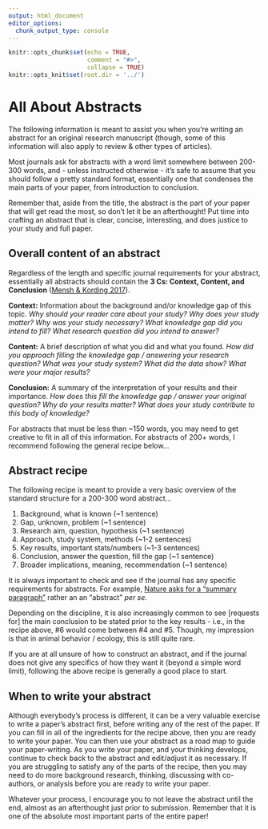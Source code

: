 ```yaml
---
output: html_document
editor_options:
  chunk_output_type: console
---
```


```r
knitr::opts_chunk$set(echo = TRUE,
                      comment = "#>",
                      collapse = TRUE)
knitr::opts_knit$set(root.dir = '../')
```

# All About Abstracts {-}

The following information is meant to assist you when you're writing an abstract for an original research manuscript (though, some of this information will also apply to review & other types of articles). 

Most journals ask for abstracts with a word limit somewhere between 200-300 words, and - unless instructed otherwise - it's safe to assume that you should follow a pretty standard format, essentially one that condenses the main parts of your paper, from introduction to conclusion.

Remember that, aside from the title, the abstract is the part of your paper that will get read the most, so don't let it be an afterthought! Put time into crafting an abstract that is clear, concise, interesting, and does justice to your study and full paper.

## Overall content of an abstract {-}

Regardless of the length and specific journal requirements for your abstract, essentially all abstracts should contain the **3 Cs: Context, Content, and Conclusion** ([Mensh & Kording 2017](https://journals.plos.org/ploscompbiol/article?id=10.1371/journal.pcbi.1005619#sec003)).

**Context:** Information about the background and/or knowledge gap of this topic. *Why should your reader care about your study? Why does your study matter? Why was your study necessary? What knowledge gap did you intend to fill? What research question did you intend to answer?*

**Content:** A brief description of what you did and what you found. *How did you approach filling the knowledge gap / answering your research question? What was your study system? What did the data show? What were your major results?*

**Conclusion:** A summary of the interpretation of your results and their importance. *How does this fill the knowledge gap / answer your original question? Why do your results matter? What does your study contribute to this body of knowledge?*

For abstracts that must be less than ~150 words, you may need to get creative to fit in all of this information. For abstracts of 200+ words, I recommend following the general recipe below...

## Abstract recipe {-}

The following recipe is meant to provide a very basic overview of the standard structure for a 200-300 word abstract...

  1. Background, what is known (~1 sentence)
  2. Gap, unknown, problem (~1 sentence)
  3. Research aim, question, hypothesis (~1 sentence)
  4. Approach, study system, methods (~1-2 sentences)
  5. Key results, important stats/numbers (~1-3 sentences)
  6. Conclusion, answer the question, fill the gap (~1 sentence)
  7. Broader implications, meaning, recommendation (~1 sentence)

It is always important to check and see if the journal has any specific requirements for abstracts. For example, [Nature asks for a "summary paragraph"](https://www.nature.com/documents/nature-summary-paragraph.pdf) rather an an "abstract" *per se*. 

Depending on the discipline, it is also increasingly common to see [requests for] the main conclusion to be stated prior to the key results - i.e., in the recipe above, #6 would come between #4 and #5. Though, my impression is that in animal behavior / ecology, this is still quite rare.

If you are at all unsure of how to construct an abstract, and if the journal does not give any specifics of how they want it (beyond a simple word limit), following the above recipe is generally a good place to start.


## When to write your abstract {-}

Although everybody's process is different, it can be a very valuable exercise to write a paper's abstract first, before writing any of the rest of the paper. If you can fill in all of the ingredients for the recipe above, then you are ready to write your paper. You can then use your abstract as a road map to guide your paper-writing. As you write your paper, and your thinking develops, continue to check back to the abstract and edit/adjust it as necessary. If you are struggling to satisfy any of the parts of the recipe, then you may need to do more background research, thinking, discussing with co-authors, or analysis before you are ready to write your paper. 

Whatever your process, I encourage you to not leave the abstract until the end, almost as an afterthought just prior to submission. Remember that it is one of the absolute most important parts of the entire paper!
